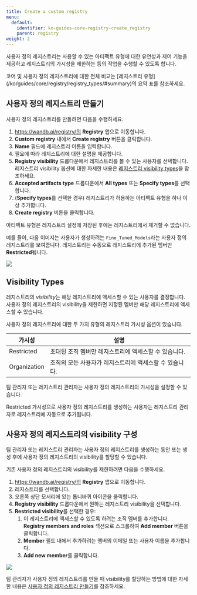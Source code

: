```yaml
---
title: Create a custom registry
menu:
  default:
    identifier: ko-guides-core-registry-create_registry
    parent: registry
weight: 2
---
```


사용자 정의 레지스트리는 사용할 수 있는 아티팩트 유형에 대한 유연성과 제어 기능을 제공하고 레지스트리의 가시성을 제한하는 등의 작업을 수행할 수 있도록 합니다.

<Info>
코어 및 사용자 정의 레지스트리에 대한 전체 비교는 [레지스트리 유형](/ko/guides/core/registry/registry_types/#summary)의 요약 표를 참조하세요.
</Info>

## 사용자 정의 레지스트리 만들기

사용자 정의 레지스트리를 만들려면 다음을 수행하세요.

1. https://wandb.ai/registry/의 **Registry** 앱으로 이동합니다.
2. **Custom registry** 내에서 **Create registry** 버튼을 클릭합니다.
3. **Name** 필드에 레지스트리 이름을 입력합니다.
4. 필요에 따라 레지스트리에 대한 설명을 제공합니다.
5. **Registry visibility** 드롭다운에서 레지스트리를 볼 수 있는 사용자를 선택합니다. 레지스트리 visibility 옵션에 대한 자세한 내용은 [레지스트리 visibility types](/ko/guides/core/registry/configure_registry/#registry-visibility-types)을 참조하세요.
6. **Accepted artifacts type** 드롭다운에서 **All types** 또는 **Specify types**를 선택합니다.
7. (**Specify types**를 선택한 경우) 레지스트리가 허용하는 아티팩트 유형을 하나 이상 추가합니다.
8. **Create registry** 버튼을 클릭합니다.

<Note>
아티팩트 유형은 레지스트리 설정에 저장된 후에는 레지스트리에서 제거할 수 없습니다.
</Note>

예를 들어, 다음 이미지는 사용자가 생성하려는 `Fine_Tuned_Models`라는 사용자 정의 레지스트리를 보여줍니다. 레지스트리는 수동으로 레지스트리에 추가된 멤버만 **Restricted**됩니다.

<Frame>
    <img src="/images/registry/create_registry.gif"  />
</Frame>

## Visibility Types

레지스트리의 *visibility*는 해당 레지스트리에 액세스할 수 있는 사용자를 결정합니다. 사용자 정의 레지스트리의 visibility을 제한하면 지정된 멤버만 해당 레지스트리에 액세스할 수 있습니다.

사용자 정의 레지스트리에 대한 두 가지 유형의 레지스트리 가시성 옵션이 있습니다.

| 가시성 | 설명 |
| --- | --- |
| Restricted | 초대된 조직 멤버만 레지스트리에 액세스할 수 있습니다. |
| Organization | 조직의 모든 사용자가 레지스트리에 액세스할 수 있습니다. |

팀 관리자 또는 레지스트리 관리자는 사용자 정의 레지스트리의 가시성을 설정할 수 있습니다.

Restricted 가시성으로 사용자 정의 레지스트리를 생성하는 사용자는 레지스트리 관리자로 레지스트리에 자동으로 추가됩니다.

## 사용자 정의 레지스트리의 visibility 구성

팀 관리자 또는 레지스트리 관리자는 사용자 정의 레지스트리를 생성하는 동안 또는 생성 후에 사용자 정의 레지스트리의 visibility를 할당할 수 있습니다.

기존 사용자 정의 레지스트리의 visibility를 제한하려면 다음을 수행하세요.

1. https://wandb.ai/registry/의 **Registry** 앱으로 이동합니다.
2. 레지스트리를 선택합니다.
3. 오른쪽 상단 모서리에 있는 톱니바퀴 아이콘을 클릭합니다.
4. **Registry visibility** 드롭다운에서 원하는 레지스트리 visibility을 선택합니다.
5. **Restricted visibility**를 선택한 경우:
   1. 이 레지스트리에 액세스할 수 있도록 하려는 조직 멤버를 추가합니다. **Registry members and roles** 섹션으로 스크롤하여 **Add member** 버튼을 클릭합니다.
   2. **Member** 필드 내에서 추가하려는 멤버의 이메일 또는 사용자 이름을 추가합니다.
   3. **Add new member**를 클릭합니다.

<Frame>
    <img src="/images/registry/change_registry_visibility.gif"  />
</Frame>

팀 관리자가 사용자 정의 레지스트리를 만들 때 visibility를 할당하는 방법에 대한 자세한 내용은 [사용자 정의 레지스트리 만들기](/ko/guides/core/registry/create_registry/#%EC%82%AC%EC%9A%A9%EC%9E%90-%EC%A0%95%EC%9D%98-%EB%A0%88%EC%A7%80%EC%8A%A4%ED%8A%B8%EB%A6%AC-%EB%A7%8C%EB%93%A4%EA%B8%B0)를 참조하세요.
